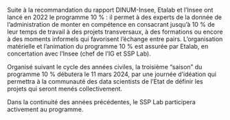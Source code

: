 Suite à la recommandation du rapport DINUM-Insee, Etalab et l'Insee ont
lancé en 2022 le programme 10 % : il permet à des experts de la donnée
de l'administration de monter en compétence en consacrant jusqu'à 10 %
de leur temps de travail à des projets transversaux, à des formations ou
encore à des moments informels qui favorisent l'échange entre pairs.
L'organisation matérielle et l'animation du programme 10 % est assurée
par Etalab, en concertation avec l'Insee (chef de l'IG et SSP Lab).



Organisé suivant le cycle des années civiles, la troisième "saison" du
programme 10 % débutera le 11 mars 2024, par une journée d'idéation qui
permettra à la communauté des data scientists de l'Etat de définir les
projets qui seront menés collectivement.



Dans la continuité des années précédentes, le SSP Lab participera
activement au programme.


